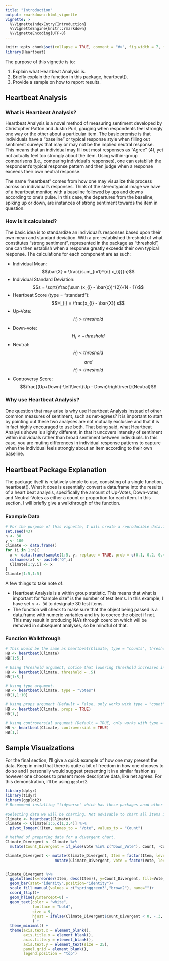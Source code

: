 ```yaml
---
title: "Introduction"
output: rmarkdown::html_vignette
vignette: >
  %\VignetteIndexEntry{Introduction}
  %\VignetteEngine{knitr::rmarkdown}
  %\VignetteEncoding{UTF-8}
---
```


```r
knitr::opts_chunk$set(collapse = TRUE, comment = "#>", fig.width = 7, fig.height = 7, fig.align = "center")
library(Heartbeat)
```
The purpose of this vignette is to:

1. Explain what Heartbeat Analysis is.
2. Briefly explain the function in this package, heartbeat().
3. Provide a sample on how to report results.


## Heartbeat Analysis

### What is Heartbeat Analysis?

Heartbeat Analysis is a novel method of measuring sentiment developed by Christopher Patton and Justin Purl, gauging when respondents feel strongly one way or the other about a particular item. The basic premise is that individuals have a "baseline" or typical response style when filling out sentiment surveys that may or may not be the implied neutral response. This means that an individual may fill out most responses as "Agree" (4), yet not actually feel too strongly about the item. Using within-group comparisons (i.e., comparing individual's responses), one can establish the respondent's typical response pattern and then judge when a response exceeds their own neutral response. 

The name "heartbeat" comes from how one may visualize this process across on individual's responses. Think of the stereotypical image we have of a heartbeat monitor, with a baseline followed by ups and downs according to one's pulse. In this case, the departures from the baseline, spiking up or down, are instances of strong sentiment towards the item in question.


### How is it calculated?

The basic idea is to standardize an individual's responses based upon their own mean and standard deviation. With a pre-established threshold of what constitutes "strong sentiment", represented in the package as "threshold", one can then establish when a response greatly exceeds their own typical response. The calculations for each component are as such:

* Individual Mean: $$\bar{X} = \frac{\sum_{i=1}^{n} x_{i}}{n}$$
* Individual Standard Deviation: $$s = \sqrt{\frac{\sum (x_{i} - \bar{x})^{2}}{N - 1}}$$
* Heartbeat Score (type = "standard"): $$H_{i} =  \frac{x_{i} - \bar{X}} s$$
* Up-Vote: $$H_{i} > threshold$$
* Down-vote: $$H_{i} < -threshold$$
* Neutral: $$H_{i} < threshold$$ $$and$$ $$H_{i} > threshold$$
* Controversy Score: $$\frac{(Up+Down)-\left\lvert(Up - Down)\right\rvert}{Neutral}$$


### Why use Heartbeat Analysis?

One question that may arise is why use Heartbeat Analysis instead of other common measures of sentiment, such as net-agrees? It is important to start by pointing out these two analyses are not mutually exclusive and that it is in fact highly encouraged to use both. That being said, what Heartbeat Analysis shows is slightly different, in that it uncovers intensity of sentiment within individuals rather than broad sentiment between individuals. In this case, you are muting differences in individual response patterns to capture when the individual feels strongly about an item according to their own baseline. 


## Heartbeat Package Explanation

The package itself is relatively simple to use, consisting of a single function, heartbeat(). What it does is essentially convert a data.frame into the results of a heart beat analysis, specifically the amount of Up-Votes, Down-votes, and Neutral-Votes as either a count or proportion for each item. In this section, I will briefly give a walkthrough of the function.


### Example Data
```r
# For the purpose of this vignette, I will create a reproducible data.frame
set.seed(43)
n <- 30
y <- 100
Climate <- data.frame()
for (i in 1:n){
  x <- data.frame(sample(1:5, y, replace = TRUE, prob = c(0.1, 0.2, 0.4, 0.2, 0.1)))
  colnames(x) <- paste0("Q",i)
  Climate[1:y,i] <- x
}
Climate[1:5,1:5]

```

A few things to take note of:

* Heartbeat Analysis is a within group statistic. This means that what is important for "sample size" is the number of test items. In this example, I have set `n <- 30` to designate 30 test items.
* The function will check to make sure that the object being passed is a data.frame with numeric variables and try to coerce the object if not. This may result in producing NA's through coercion which will be removed in subsequent analyses, so be mindful of that.

### Function Walkthrough
```r
# This would be the same as heartbeat(Climate, type = "counts", threshold = 1, props = FALSE, controversial = TRUE)
HB <- heartbeat(Climate)
HB[1:5,]

# Using threshold argument, notice that lowering threshold increases instances of up/down votes.
HB <- heartbeat(Climate, threshold = .5)
HB[1:5,]

# Using type argument.
HB <- heartbeat(Climate, type = "votes")
HB[1,1:10]

# Using props argument (Default = False, only works with type = "count")
HB <- heartbeat(Climate, props = TRUE)
HB[1,]

# Using controversial argument (Default = TRUE, only works with type = "count")
HB <- heartbeat(Climate, controversial = TRUE)
HB[1,]

```



## Sample Visuaizations

For the final section, I'll give a quick example of how one may present the data. Keep in mind that there is quite a bit of freedom in how one chooses to do so and I personally would suggest presenting it in a similar fashion as however one chooses to present more descriptive data, like net agrees. For this demonstration, I'll be using `ggplot2`.

```r
library(dplyr)
library(tidyr)
library(ggplot2)
# Recommend installing "tidyverse" which has these packages anad other useful packages grouped together.

#Selecting data we will be charting. Not advisable to chart all items in a single plot.
Climate <- heartbeat(Climate)
Climate <- Climate[1:5,c(1,2,4)] %>% 
  pivot_longer(!Item, names_to = "Vote", values_to = "Count") 

# Method of preparing data for a divergent chart.
Climate_Divergent <- Climate %>%
  mutate(Count_Divergent = if_else(Vote %in% c("Down_Vote"), Count, -Count))

Climate_Divergent <- mutate(Climate_Divergent, Item = factor(Item, levels = unique(Item))) %>%
                      mutate(Climate_Divergent, Vote = factor(Vote, levels = c("Up_Vote", "Down_Vote")))


Climate_Divergent %>%
  ggplot(aes(x=reorder(Item, desc(Item)), y=Count_Divergent, fill=Vote, label=Count))+
  geom_bar(stat="identity",position="identity")+
  scale_fill_manual(values = c("springgreen3","brown2"), name="")+
  coord_flip()+
  geom_hline(yintercept=0) + 
  geom_text(color = "white",
            fontface = "bold",
            size = 9,
            hjust = ifelse(Climate_Divergent$Count_Divergent < 0, -.3, 1.5) # move labels independently
            ) +
  theme_minimal() + 
  theme(axis.text.x = element_blank(),
        axis.title.x = element_blank(),
        axis.title.y = element_blank(),
        axis.text.y = element_text(size = 25),
        panel.grid = element_blank(),
        legend.position = "top") 

```

